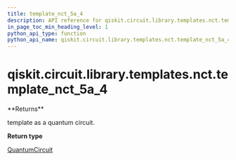 ```yaml
---
title: template_nct_5a_4
description: API reference for qiskit.circuit.library.templates.nct.template_nct_5a_4
in_page_toc_min_heading_level: 1
python_api_type: function
python_api_name: qiskit.circuit.library.templates.nct.template_nct_5a_4
---
```


<span id="qiskit-circuit-library-templates-nct-template-nct-5a-4" />

# qiskit.circuit.library.templates.nct.template\_nct\_5a\_4

<Function id="qiskit.circuit.library.templates.nct.template_nct_5a_4" isDedicatedPage={true} github="https://github.com/qiskit/qiskit/tree/stable/0.22/qiskit/circuit/library/templates/nct/template_nct_5a_4.py" signature="template_nct_5a_4()">
  **Returns**

  template as a quantum circuit.

  **Return type**

  [QuantumCircuit](qiskit.circuit.QuantumCircuit "qiskit.circuit.QuantumCircuit")
</Function>

